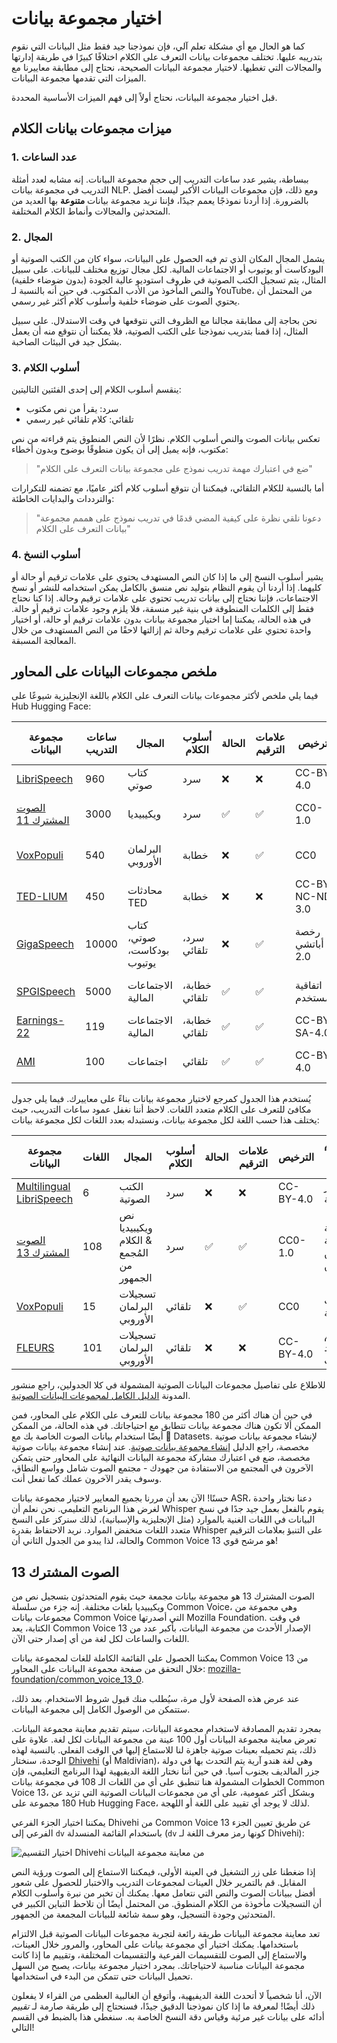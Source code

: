 # اختيار مجموعة بيانات

كما هو الحال مع أي مشكلة تعلم آلي، فإن نموذجنا جيد فقط مثل البيانات التي نقوم بتدريبه عليها. تختلف مجموعات بيانات التعرف على الكلام اختلافًا كبيرًا في طريقة إدارتها والمجالات التي تغطيها. لاختيار مجموعة البيانات الصحيحة، نحتاج إلى مطابقة معاييرنا مع الميزات التي تقدمها مجموعة البيانات.

قبل اختيار مجموعة البيانات، نحتاج أولاً إلى فهم الميزات الأساسية المحددة.

## ميزات مجموعات بيانات الكلام

### 1. عدد الساعات

ببساطة، يشير عدد ساعات التدريب إلى حجم مجموعة البيانات. إنه مشابه لعدد أمثلة التدريب في مجموعة بيانات NLP. ومع ذلك، فإن مجموعات البيانات الأكبر ليست أفضل بالضرورة. إذا أردنا نموذجًا يعمم جيدًا، فإننا نريد مجموعة بيانات **متنوعة** بها العديد من المتحدثين والمجالات وأنماط الكلام المختلفة.

### 2. المجال

يشمل المجال المكان الذي تم فيه الحصول على البيانات، سواء كان من الكتب الصوتية أو البودكاست أو يوتيوب أو الاجتماعات المالية. لكل مجال توزيع مختلف للبيانات. على سبيل المثال، يتم تسجيل الكتب الصوتية في ظروف استوديو عالية الجودة (بدون ضوضاء خلفية) والنص المأخوذ من الأدب المكتوب. في حين أنه بالنسبة لـ YouTube، من المحتمل أن يحتوي الصوت على ضوضاء خلفية وأسلوب كلام أكثر غير رسمي.

نحن بحاجة إلى مطابقة مجالنا مع الظروف التي نتوقعها في وقت الاستدلال. على سبيل المثال، إذا قمنا بتدريب نموذجنا على الكتب الصوتية، فلا يمكننا أن نتوقع منه أن يعمل بشكل جيد في البيئات الصاخبة.

### 3. أسلوب الكلام

ينقسم أسلوب الكلام إلى إحدى الفئتين التاليتين:

- سرد: يقرأ من نص مكتوب
- تلقائي: كلام تلقائي غير رسمي

تعكس بيانات الصوت والنص أسلوب الكلام. نظرًا لأن النص المنطوق يتم قراءته من نص مكتوب، فإنه يميل إلى أن يكون منطوقًا بوضوح وبدون أخطاء:

> "ضع في اعتبارك مهمة تدريب نموذج على مجموعة بيانات التعرف على الكلام"

أما بالنسبة للكلام التلقائي، فيمكننا أن نتوقع أسلوب كلام أكثر عاميًا، مع تضمنه للتكرارات والترددات والبدايات الخاطئة:

> "دعونا نلقي نظرة على كيفية المضي قدمًا في تدريب نموذج على هممم مجموعة بيانات التعرف على الكلام"

### 4. أسلوب النسخ

يشير أسلوب النسخ إلى ما إذا كان النص المستهدف يحتوي على علامات ترقيم أو حالة أو كليهما. إذا أردنا أن يقوم النظام بتوليد نص منسق بالكامل يمكن استخدامه للنشر أو نسخ الاجتماعات، فإننا نحتاج إلى بيانات تدريب تحتوي على علامات ترقيم وحالة. إذا كنا نحتاج فقط إلى الكلمات المنطوقة في بنية غير منسقة، فلا يلزم وجود علامات ترقيم أو حالة. في هذه الحالة، يمكننا إما اختيار مجموعة بيانات بدون علامات ترقيم أو حالة، أو اختيار واحدة تحتوي على علامات ترقيم وحالة ثم إزالتها لاحقًا من النص المستهدف من خلال المعالجة المسبقة.

## ملخص مجموعات البيانات على المحاور

فيما يلي ملخص لأكثر مجموعات بيانات التعرف على الكلام باللغة الإنجليزية شيوعًا على Hub Hugging Face:

| مجموعة البيانات | ساعات التدريب | المجال | أسلوب الكلام | الحالة | علامات الترقيم | الترخيص | الاستخدام الموصى به |
|---------|-------------|-----------------------------|-----------------------|--------|-------------|-----------------|----------------------------------|
| [LibriSpeech](https://huggingface.co/datasets/librispeech_asr) | 960 | كتاب صوتي | سرد | ❌ | ❌ | CC-BY-4.0 | المعايير الأكاديمية |
| [الصوت المشترك 11](https://huggingface.co/datasets/mozilla-foundation/common_voice_11_0) | 3000 | ويكيبيديا | سرد | ✅ | ✅ | CC0-1.0 | متحدثون غير أصليين |
| [VoxPopuli](https://huggingface.co/datasets/facebook/voxpopuli) | 540 | البرلمان الأوروبي | خطابة | ❌ | ✅ | CC0 | متحدثون غير أصليين |
| [TED-LIUM](https://huggingface.co/datasets/LIUM/tedlium) | 450 | محادثات TED | خطابة | ❌ | ❌ | CC-BY-NC-ND 3.0 | مواضيع فنية |
| [GigaSpeech](https://huggingface.co/datasets/speechcolab/gigaspeech) | 10000 | كتاب صوتي، بودكاست، يوتيوب | سرد، تلقائي | ❌ | ✅ | رخصة أباتشي 2.0 | المتانة عبر المجالات المتعددة |
| [SPGISpeech](https://huggingface.co/datasets/kensho/spgispeech) | 5000 | الاجتماعات المالية | خطابة، تلقائي | ✅ | ✅ | اتفاقية المستخدم | النسخ المنسقة بالكامل |
| [Earnings-22](https://huggingface.co/datasets/revdotcom/earnings22) | 119 | الاجتماعات المالية | خطابة، تلقائي | ✅ | ✅ | CC-BY-SA-4.0 | تنوع اللهجات |
| [AMI](https://huggingface.co/datasets/edinburghcstr/ami) | 100 | اجتماعات | تلقائي | ✅ | ✅ | CC-BY-4.0 | ظروف الكلام الصاخبة |

يُستخدم هذا الجدول كمرجع لاختيار مجموعة بيانات بناءً على معاييرك. فيما يلي جدول مكافئ للتعرف على الكلام متعدد اللغات. لاحظ أننا نغفل عمود ساعات التدريب، حيث يختلف هذا حسب اللغة لكل مجموعة بيانات، ونستبدله بعدد اللغات لكل مجموعة بيانات:

| مجموعة البيانات | اللغات | المجال | أسلوب الكلام | الحالة | علامات الترقيم | الترخيص | الاستخدام الموصى به |
|---------------|-----------|---------------------------------------|----------------|--------|-------------|-----------|-------------------------|
| [Multilingual LibriSpeech](https://huggingface.co/datasets/facebook/multilingual_librispeech) | 6 | الكتب الصوتية | سرد | ❌ | ❌ | CC-BY-4.0 | المعايير الأكاديمية |
| [الصوت المشترك 13](https://huggingface.co/datasets/mozilla-foundation/common_voice_13_0) | 108 | نص ويكيبيديا & الكلام المُجمع من الجمهور | سرد | ✅ | ✅ | CC0-1.0 | مجموعة متنوعة من المتحدثين |
| [VoxPopuli](https://huggingface.co/datasets/facebook/voxpopuli) | 15 | تسجيلات البرلمان الأوروبي | تلقائي | ❌ | ✅ | CC0 | اللغات الأوروبية |
| [FLEURS](https://huggingface.co/datasets/google/fleurs) | 101 | تسجيلات البرلمان الأوروبي | تلقائي | ❌ | ❌ | CC-BY-4.0 | التقييم متعدد اللغات |

للاطلاع على تفاصيل مجموعات البيانات الصوتية المشمولة في كلا الجدولين، راجع منشور المدونة [الدليل الكامل لمجموعات البيانات الصوتية](https://huggingface.co/blog/audio-datasets#a-tour-of-audio-datasets-on-the-hub).

في حين أن هناك أكثر من 180 مجموعة بيانات للتعرف على الكلام على المحاور، فمن الممكن ألا تكون هناك مجموعة بيانات تتطابق مع احتياجاتك. في هذه الحالة، من الممكن أيضًا استخدام بيانات الصوت الخاصة بك مع 🤗 Datasets. لإنشاء مجموعة بيانات صوتية مخصصة، راجع الدليل [إنشاء مجموعة بيانات صوتية](https://huggingface.co/docs/datasets/audio_dataset). عند إنشاء مجموعة بيانات صوتية مخصصة، ضع في اعتبارك مشاركة مجموعة البيانات النهائية على المحاور حتى يتمكن الآخرون في المجتمع من الاستفادة من جهودك - مجتمع الصوت شامل وواسع النطاق، وسوف يقدر الآخرون عملك كما تفعل أنت.

حسنًا! الآن بعد أن مررنا بجميع المعايير لاختيار مجموعة بيانات ASR، دعنا نختار واحدة لغرض هذا البرنامج التعليمي. نحن نعلم أن Whisper يقوم بالفعل بعمل جيد جدًا في نسخ البيانات في اللغات الغنية بالموارد (مثل الإنجليزية والإسبانية)، لذلك سنركز على النسخ متعدد اللغات منخفض الموارد. نريد الاحتفاظ بقدرة Whisper على التنبؤ بعلامات الترقيم والحالة، لذا يبدو من الجدول الثاني أن Common Voice 13 هو مرشح قوي!

## الصوت المشترك 13

الصوت المشترك 13 هو مجموعة بيانات مجمعة حيث يقوم المتحدثون بتسجيل نص من ويكيبيديا بلغات مختلفة. إنه جزء من سلسلة Common Voice، وهي مجموعة من مجموعات بيانات Common Voice التي أصدرتها Mozilla Foundation. في وقت الكتابة، يعد Common Voice 13 الإصدار الأحدث من مجموعة البيانات، بأكبر عدد من اللغات والساعات لكل لغة من أي إصدار حتى الآن.

يمكننا الحصول على القائمة الكاملة للغات لمجموعة بيانات Common Voice 13 من خلال التحقق من صفحة مجموعة البيانات على المحاور: [mozilla-foundation/common_voice_13_0](https://huggingface.co/datasets/mozilla-foundation/common_voice_13_0).

عند عرض هذه الصفحة لأول مرة، سيُطلب منك قبول شروط الاستخدام. بعد ذلك، ستتمكن من الوصول الكامل إلى مجموعة البيانات.

بمجرد تقديم المصادقة لاستخدام مجموعة البيانات، سيتم تقديم معاينة مجموعة البيانات. تعرض معاينة مجموعة البيانات أول 100 عينة من مجموعة البيانات لكل لغة. علاوة على ذلك، يتم تحميله بعينات صوتية جاهزة لنا للاستماع إليها في الوقت الفعلي. بالنسبة لهذه الوحدة، سنختار [Dhivehi](https://en.wikipedia.org/wiki/Maldivian_language) (أو Maldivian)، وهي لغة هندو آرية يتم التحدث بها في دولة جزر المالديف بجنوب آسيا. في حين أننا نختار اللغة الديفيهية لهذا البرنامج التعليمي، فإن الخطوات المشمولة هنا تنطبق على أي من اللغات الـ 108 في مجموعة بيانات Common Voice 13، وبشكل أكثر عمومية، على أي من مجموعات البيانات الصوتية التي تزيد عن 180 مجموعة على Hub Hugging Face، لذلك لا يوجد أي تقييد على اللغة أو اللهجة.

يمكننا اختيار الجزء الفرعي Dhivehi من Common Voice 13 عن طريق تعيين الجزء الفرعي إلى `dv` باستخدام القائمة المنسدلة (`dv` كونها رمز معرف اللغة لـ Dhivehi):

<div class="flex justify-center">
<img src="https://huggingface.co/datasets/huggingface-course/audio-course-images/resolve/main/cv_13_dv_selection.png" alt="اختيار التقسيم Dhivehi من معاينة مجموعة البيانات">
</div>

إذا ضغطنا على زر التشغيل في العينة الأولى، فيمكننا الاستماع إلى الصوت ورؤية النص المقابل. قم بالتمرير خلال العينات لمجموعات التدريب والاختبار للحصول على شعور أفضل ببيانات الصوت والنص التي نتعامل معها. يمكنك أن تخبر من نبرة وأسلوب الكلام أن التسجيلات مأخوذة من الكلام المنطوق. من المحتمل أيضًا أن تلاحظ التباين الكبير في المتحدثين وجودة التسجيل، وهو سمة شائعة للبيانات المجمعة من الجمهور.

تعد معاينة مجموعة البيانات طريقة رائعة لتجربة مجموعات البيانات الصوتية قبل الالتزام باستخدامها. يمكنك اختيار أي مجموعة بيانات على المحاور، والمرور خلال العينات، والاستماع إلى الصوت للتقسيمات الفرعية والتقسيمات المختلفة، وتقييم ما إذا كانت مجموعة البيانات مناسبة لاحتياجاتك. بمجرد اختيار مجموعة بيانات، يصبح من السهل تحميل البيانات حتى تتمكن من البدء في استخدامها.

الآن، أنا شخصياً لا أتحدث اللغة الديفيهية، وأتوقع أن الغالبية العظمى من القراء لا يفعلون ذلك أيضًا! لمعرفة ما إذا كان نموذجنا الدقيق جيدًا، فسنحتاج إلى طريقة صارمة لـ _تقييم_ أدائه على بيانات غير مرئية وقياس دقة النسخ الخاصة به. سنغطي هذا بالضبط في القسم التالي!